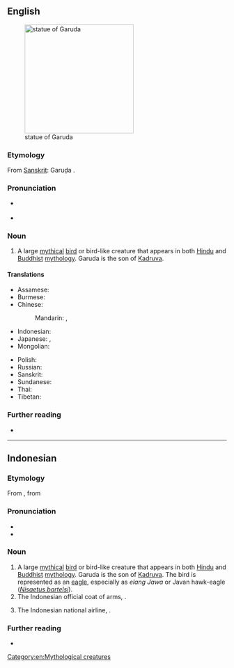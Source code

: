 {{also|Garuda}}
==English==
[[File:Belur Garuda.jpg|thumb|right|250px|statue of Garuda]]

===Etymology===
From [[w:Sanskrit|Sanskrit]]: Garuḍa {{l|sa|गरुड}}.

===Pronunciation===
* {{a|UK}} {{IPA|en|/ˈɡæɹʊdə/}}
* {{a|US}} {{IPA|en|/ɡəˈɹuːdə/}}

===Noun===
{{en-noun}}

# A large [[mythical]] [[bird]] or bird-like creature that appears in both [[w:Hindu mythology|Hindu]] and [[w:Buddhist mythology|Buddhist]] [[w:mythology|mythology]]. Garuda is the son of [[Kadruva]].

====Translations====
{{trans-top|large mythical bird in Hindu and Buddhist mythology}}
* Assamese: {{t|as|গৰুল}}
* Burmese: {{t+|my|ဂဠုန်}}
* Chinese:
*: Mandarin: {{t+|cmn|迦樓羅|sc=Hani}}, {{t+|cmn|迦楼罗|sc=Hani}}
* Indonesian: {{t+|id|garuda}}
* Japanese: {{t|ja|ガルダ|tr=garuda|sc=Jpan}}, {{t+|ja|迦楼羅|tr=karura|sc=Jpan}}
* Mongolian: {{t|mn|гарьд|sc=Cyrl}}
{{trans-mid}}
* Polish: {{t+|pl|garuda|m}}
* Russian: {{t|ru|гару́да|f|sc=Cyrl}}
* Sanskrit: {{t+|sa|गरुड|m}}
* Sundanese: {{t|su|dadali}}
* Thai: {{t+|th|ครุฑ}}
* Tibetan: {{t|bo|ཁྱུང}}
{{trans-bottom}}

===Further reading===
* {{pedia}}

[[Category:en:Mythological creatures]]

----

==Indonesian==
{{wikipedia|lang=id}}

===Etymology===
From {{bor|id|jv|ꦒꦫꦸꦣ|t=[[eagle]]}}, from {{der|id|sa|गरुड}}

===Pronunciation===
* {{IPA|id|/ɡaruda/|}}
* {{hyphenation|id|ga|ru|da}}

===Noun===
{{head|id|noun}}
# A large [[mythical]] [[bird]] or bird-like creature that appears in both [[w:Hindu mythology|Hindu]] and [[w:Buddhist mythology|Buddhist]] [[w:mythology|mythology]]. Garuda is the son of [[Kadruva]]. The bird is represented as an [[eagle]], especially as ''elang Jawa'' or Javan hawk-eagle (''[[Nisaetus bartelsi]]'').
# The Indonesian official coat of arms, {{w|Garuda Pancasila}}.
# {{lb|id|colloquial}} The Indonesian national airline, {{w|Garuda Indonesia}}.

===Further reading===
* {{R:KBBI Daring}}